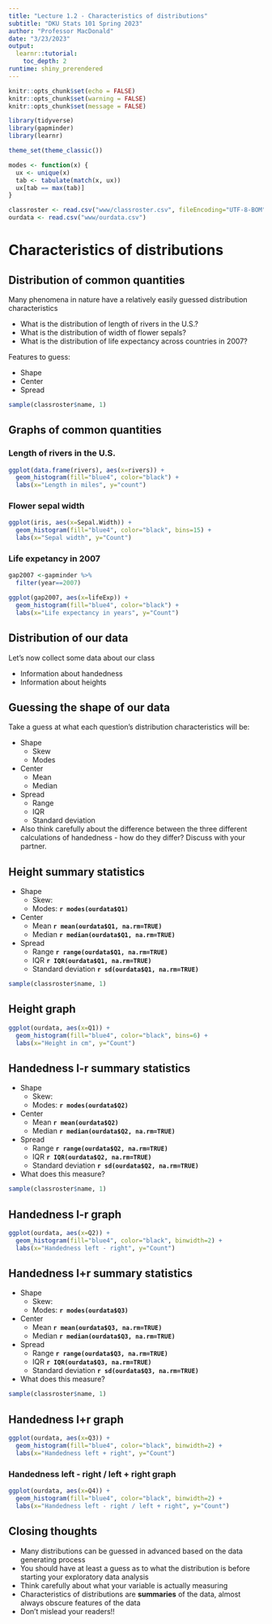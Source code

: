 ```yaml
---
title: "Lecture 1.2 - Characteristics of distributions"
subtitle: "DKU Stats 101 Spring 2023"
author: "Professor MacDonald"
date: "3/23/2023"
output: 
  learnr::tutorial:
    toc_depth: 2
runtime: shiny_prerendered
---
```



```r
knitr::opts_chunk$set(echo = FALSE)
knitr::opts_chunk$set(warning = FALSE)
knitr::opts_chunk$set(message = FALSE)

library(tidyverse)
library(gapminder)
library(learnr)

theme_set(theme_classic())

modes <- function(x) {
  ux <- unique(x)
  tab <- tabulate(match(x, ux))
  ux[tab == max(tab)]
}

classroster <- read.csv("www/classroster.csv", fileEncoding="UTF-8-BOM")
ourdata <- read.csv("www/ourdata.csv")
```

# Characteristics of distributions

## Distribution of common quantities

Many phenomena in nature have a relatively easily guessed distribution characteristics

-   What is the distribution of length of rivers in the U.S.?
-   What is the distribution of width of flower sepals?
-   What is the distribution of life expectancy across countries in 2007?

Features to guess:

-   Shape
-   Center
-   Spread

```r
sample(classroster$name, 1)
```

## Graphs of common quantities

### Length of rivers in the U.S.

```r
ggplot(data.frame(rivers), aes(x=rivers)) + 
  geom_histogram(fill="blue4", color="black") +
  labs(x="Length in miles", y="count")
```

### Flower sepal width

```r
ggplot(iris, aes(x=Sepal.Width)) + 
  geom_histogram(fill="blue4", color="black", bins=15) +
  labs(x="Sepal width", y="Count")
```

### Life expetancy in 2007

```r
gap2007 <-gapminder %>%
  filter(year==2007)

ggplot(gap2007, aes(x=lifeExp)) + 
  geom_histogram(fill="blue4", color="black") +
  labs(x="Life expectancy in years", y="Count")
```

## Distribution of our data

Let's now collect some data about our class

-   Information about handedness
-   Information about heights

## Guessing the shape of our data

Take a guess at what each question's distribution characteristics will be:

-   Shape
    -   Skew
    -   Modes
-   Center
    -   Mean
    -   Median
-   Spread
    -   Range
    -   IQR
    -   Standard deviation
-   Also think carefully about the difference between the three different calculations of handedness - how do they differ? Discuss with your partner.

## Height summary statistics

-   Shape
    -   Skew:\
    -   Modes: **`r modes(ourdata$Q1)`**
-   Center
    -   Mean **`r mean(ourdata$Q1, na.rm=TRUE)`**
    -   Median **`r median(ourdata$Q1, na.rm=TRUE)`**
-   Spread
    -   Range **`r range(ourdata$Q1, na.rm=TRUE)`**
    -   IQR **`r IQR(ourdata$Q1, na.rm=TRUE)`**
    -   Standard deviation **`r sd(ourdata$Q1, na.rm=TRUE)`**

```r
sample(classroster$name, 1)
```

## Height graph

```r
ggplot(ourdata, aes(x=Q1)) +
  geom_histogram(fill="blue4", color="black", bins=6) + 
  labs(x="Height in cm", y="Count")
```

## Handedness l-r summary statistics

-   Shape
    -   Skew:
    -   Modes: **`r modes(ourdata$Q2)`**
-   Center
    -   Mean **`r mean(ourdata$Q2)`**
    -   Median **`r median(ourdata$Q2, na.rm=TRUE)`**
-   Spread
    -   Range **`r range(ourdata$Q2, na.rm=TRUE)`**
    -   IQR **`r IQR(ourdata$Q2, na.rm=TRUE)`**
    -   Standard deviation **`r sd(ourdata$Q2, na.rm=TRUE)`**
-   What does this measure?

```r
sample(classroster$name, 1)
```

## Handedness l-r graph

```r
ggplot(ourdata, aes(x=Q2)) +
  geom_histogram(fill="blue4", color="black", binwidth=2) + 
  labs(x="Handedness left - right", y="Count")
```

## Handedness l+r summary statistics

-   Shape
    -   Skew:
    -   Modes: **`r modes(ourdata$Q3)`**
-   Center
    -   Mean **`r mean(ourdata$Q3, na.rm=TRUE)`**
    -   Median **`r median(ourdata$Q3, na.rm=TRUE)`**
-   Spread
    -   Range **`r range(ourdata$Q3, na.rm=TRUE)`**
    -   IQR **`r IQR(ourdata$Q3, na.rm=TRUE)`**
    -   Standard deviation **`r sd(ourdata$Q3, na.rm=TRUE)`**
-   What does this measure?

```r
sample(classroster$name, 1)
```

## Handedness l+r graph

```r
ggplot(ourdata, aes(x=Q3)) +
  geom_histogram(fill="blue4", color="black", binwidth=2) + 
  labs(x="Handedness left + right", y="Count")
```

### Handedness left - right / left + right graph

```r
ggplot(ourdata, aes(x=Q4)) +
  geom_histogram(fill="blue4", color="black", binwidth=2) + 
  labs(x="Handedness left - right / left + right", y="Count")
```

## Closing thoughts

-   Many distributions can be guessed in advanced based on the data generating process
-   You should have at least a guess as to what the distribution is before starting your exploratory data analysis
-   Think carefully about what your variable is actually measuring
-   Characteristics of distributions are **summaries** of the data, almost always obscure features of the data
-   Don't mislead your readers!!
